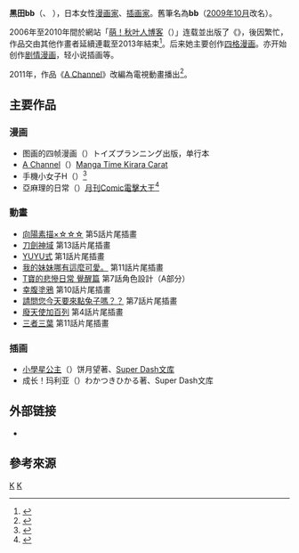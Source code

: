 {{Japanese|japanese=黒田bb|kana=くろだ ビービー|romaji=}}
'''黑田bb'''（{{lang|ja|くろだ ビービー}}、{{bd||7月28日}} ），日本女性[[漫画家|漫画家]]、[[插画家|插画家]]。舊筆名為'''bb'''（[[2009年10月|2009年10月]]改名）。

2006年至2010年間於網站「[[萌！秋叶人博客|萌！秋叶人博客]]（{{lang|ja|萌えよ! アキバ人ブログ}}）」连载並出版了《{{lang|ja|フィーたん4コマ}}》，後因繁忙，作品交由其他作畫者延續連載至2013年結束<ref>{{cite web|url=http://www.moeyo.com/article/42114|publisher=moeyo.com|script-title=ja:フィーたん４コマ No.222 線路はつづくよどこまでも|language=ja|accessdate=2019-02-04}}</ref>。后来她主要创作[[四格漫画|四格漫画]]。亦开始创作[[剧情漫画|剧情漫画]]，轻小说插画等。

2011年，作品《[[A_Channel|A Channel]]》改編為電視動畫播出<ref>{{cite news|url=https://natalie.mu/comic/news/46024|publisher=Comic Natalie|script-title=ja:アニメ放送も間近「Aチャンネル」2巻で黒田bbサイン会|language=ja|accessdate=2019-02-04}}</ref>。

== 主要作品 ==
=== 漫画 ===
*图画的四帧漫画（{{lang|ja|フィギュアのフィーたん4コマ}}）トイズプランニング出版，单行本
*[[A_Channel|A Channel]]（{{lang|ja|Aチャンネル}}）[[Manga_Time_Kirara_Carat|Manga Time Kirara Carat]]
*手機小女子H（{{lang|ja|ケータイ小女子H}}）{{tsl|ja|ゲーマガ}}<ref>{{cite web|url=http://www.moeyo.com/article/20320|publisher=moeyo.com|script-title=ja:bbさんの「ケータイ小女子H(ヘブン)」連載スタート！雑誌「ゲーマガ 2009年 1月号」発売|language=ja|accessdate=2019-02-04}}</ref>
*亞麻理的日常（{{lang|ja|あまりまわり}}）[[月刊Comic電擊大王|月刊Comic電擊大王]]<ref>{{cite news|url=https://natalie.mu/comic/news/93765|publisher=Comic Natalie|script-title=ja:黒田bbの新連載が大王で始動、主人公は不思議な女の子|language=ja|accessdate=2019-02-04}}</ref>

=== 動畫 ===
* [[向陽素描|向陽素描×☆☆☆]] 第5話片尾插畫
* [[刀劍神域|刀劍神域]] 第13話片尾插畫
* [[YUYU式|YUYU式]] 第1話片尾插畫
* [[我的妹妹哪有這麼可愛！_(動畫)|我的妹妹哪有這麼可愛。]] 第11話片尾插畫
* [[T寶的悲慘日常|T寶的悲慘日常 覺醒篇]] 第7話角色設計（A部分）
* [[幸腹塗鴉|幸腹塗鴉]] 第10話片尾插畫
* [[請問您今天要來點兔子嗎？|請問您今天要來點兔子嗎？？]] 第7話片尾插畫
* [[廢天使加百列|廢天使加百列]] 第4話片尾插畫
* [[三者三葉|三者三葉]] 第11話片尾插畫

=== 插画 ===
*[[小學星公主|小學星公主]]（{{lang|ja|小学星のプリンセス☆}}）饼月望著、[[Super_Dash文库|Super Dash文库]]
*成长！玛利亚（{{lang|ja|そだてて!まりあ}}）わかつきひかる著、Super Dash文库

== 外部链接 ==
* {{ja}}{{lang|ja|[http://kurodabird.jugem.jp/index.html 黒田bbのプログ 『 bbblog 』]}}

== 參考來源 ==
{{reflist}}

[[Category:日本插畫家|K]]
[[Category:日本漫畫家|K]]